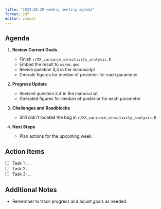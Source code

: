 ```yaml
---
title: "2024.08.29 weekly meeting agenda"
format: pdf
editor: visual
---
```


## Agenda

1.  **Review Current Goals**

    -   Finish `r/XX_variance_sensitivity_analysis.R`
    -   Embed the result to `ms/ms.qmd`
    -   Revise question 3,4 in the manuscript
    -   Gnerate figures for median of posterior for each parameter
2.  **Progress Update**

    -   Revised question 3,4 in the manuscript
    -   Gnerated figures for median of posterior for each parameter
3.  **Challenges and Roadblocks**

    -   Still didn't located the bug in `r/XX_variance_sensitivity_analysis.R`
4.  **Next Steps**
    -   Plan actions for the upcoming week.

## Action Items

-   [ ] Task 1: ...
-   [ ] Task 2: ...
-   [ ] Task 3: ...

## Additional Notes

-   Remember to track progress and adjust goals as needed.
